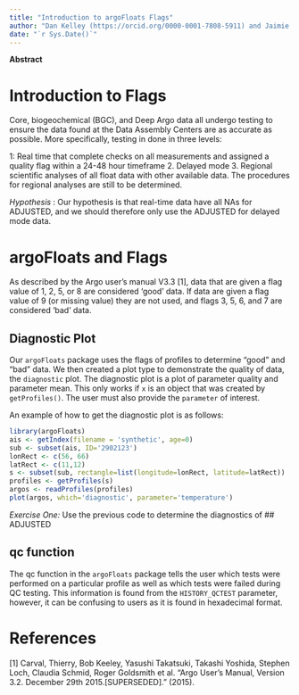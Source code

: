 ```yaml
---
title: "Introduction to argoFloats Flags"
author: "Dan Kelley (https://orcid.org/0000-0001-7808-5911) and Jaimie Harbin (https://orcid.org/0000-0003-3774-3732)"
date: "`r Sys.Date()`"
---
```


**Abstract**

# Introduction to Flags
Core, biogeochemical (BGC), and Deep Argo data all undergo testing to ensure the data found at the Data Assembly Centers are as accurate as possible. More specifically, testing in done in three levels:

1: Real time that complete checks on all measurements and assigned a quality flag within a 24-48 hour timeframe
2. Delayed mode
3. Regional scientific analyses of all float data with other available data. The procedures for regional analyses are still to be determined.

*Hypothesis* : Our hypothesis is that real-time data have all NAs for <PARAM>ADJUSTED, and we should therefore only use the <PARAM>ADJUSTED for delayed mode data.

# argoFloats and Flags

As described by the Argo user’s manual V3.3 [1], data that are given a flag value of 1, 2, 5, or 8 are considered 'good' data. If data are given a flag value of 9 (or missing value) they are not used, and flags 3, 5, 6, and 7 are considered 'bad' data. 

## Diagnostic Plot
Our `argoFloats` package uses the flags of profiles to determine "good" and "bad" data. We then created a plot type to demonstrate the quality of data, the `diagnostic` plot. The diagnostic plot is a plot of parameter quality and parameter mean. This only works if `x` is an object that was created by `getProfiles()`. The user must also provide the `parameter` of interest. 

An example of how to get the diagnostic plot is as follows:

```r
library(argoFloats)
ais <- getIndex(filename = 'synthetic', age=0)
sub <- subset(ais, ID='2902123')
lonRect <- c(56, 66)
latRect <- c(11,12)
s <- subset(sub, rectangle=list(longitude=lonRect, latitude=latRect))
profiles <- getProfiles(s)
argos <- readProfiles(profiles)
plot(argos, which='diagnostic', parameter='temperature')
```

*Exercise One:* Use the previous code to determine the diagnostics of 
## <PARAM>ADJUSTED

## qc function 
The qc function in the `argoFloats` package tells the user which tests were performed on a particular profile as well as which tests were failed during QC testing. This information is found from the `HISTORY_QCTEST` parameter, however, it can be confusing to users as it is found in hexadecimal format. 

# References
[1] Carval, Thierry, Bob Keeley, Yasushi Takatsuki, Takashi Yoshida, Stephen Loch, Claudia Schmid, Roger Goldsmith et al. "Argo User's Manual, Version 3.2. December 29th 2015.[SUPERSEDED]." (2015).